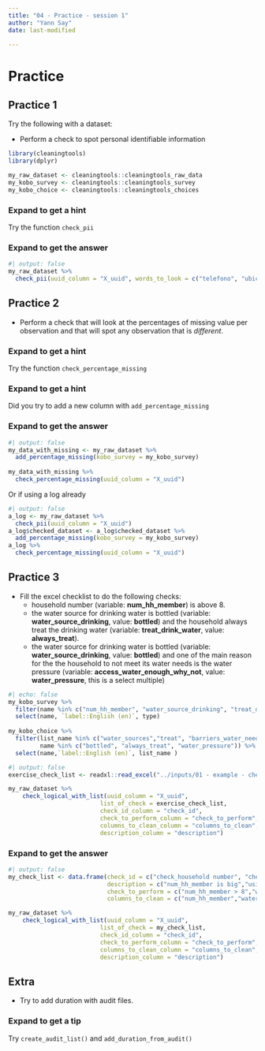 ```yaml
---
title: "04 - Practice - session 1"
author: "Yann Say"
date: last-modified

---
```

# Practice

## Practice 1

Try the following with a dataset:

-   Perform a check to spot personal identifiable information

```r
library(cleaningtools)
library(dplyr)

my_raw_dataset <- cleaningtools::cleaningtools_raw_data
my_kobo_survey <- cleaningtools::cleaningtools_survey
my_kobo_choice <- cleaningtools::cleaningtools_choices
```

::: {.callout-note collapse="true" appearance="minimal"}
### Expand to get a hint

Try the function `check_pii`
:::

::: {.callout-tip collapse="true" appearance="minimal"}
### Expand to get the answer

```r
#| output: false
my_raw_dataset %>% 
  check_pii(uuid_column = "X_uuid", words_to_look = c("telefono", "ubicacion"))
```
:::

## Practice 2

-   Perform a check that will look at the percentages of missing value per observation and that will spot any observation that is *different*.

::: {.callout-note collapse="true" appearance="minimal"}
### Expand to get a hint

Try the function `check_percentage_missing`
:::

::: {.callout-note collapse="true" appearance="minimal"}
### Expand to get a hint

Did you try to add a new column with `add_percentage_missing`
:::

::: {.callout-tip collapse="true" appearance="minimal"}
### Expand to get the answer

```r
#| output: false
my_data_with_missing <- my_raw_dataset %>% 
  add_percentage_missing(kobo_survey = my_kobo_survey)
  
my_data_with_missing %>% 
  check_percentage_missing(uuid_column = "X_uuid")
```

Or if using a log already

```r
#| output: false
a_log <- my_raw_dataset %>% 
  check_pii(uuid_column = "X_uuid")
a_log$checked_dataset <- a_log$checked_dataset %>% 
  add_percentage_missing(kobo_survey = my_kobo_survey)
a_log %>% 
  check_percentage_missing(uuid_column = "X_uuid")
```
:::

## Practice 3

-   Fill the excel checklist to do the following checks:
    -   household number (variable: **num_hh_member**) is above 8.
    -   the water source for drinking water is bottled (variable: **water_source_drinking**, value: **bottled**) and the household always treat the drinking water (variable: **treat_drink_water**, value: **always_treat**).
    -   the water source for drinking water is bottled (variable: **water_source_drinking**, value: **bottled**) and one of the main reason for the the household to not meet its water needs is the water pressure (variable: **access_water_enough_why_not**, value: **water_pressure**, this is a select multiple)
    
```r
#| echo: false
my_kobo_survey %>% 
  filter(name %in% c("num_hh_member", "water_source_drinking", "treat_drink_water","access_water_enough_why_not")) %>% 
  select(name, `label::English (en)`, type)
  
my_kobo_choice %>% 
  filter(list_name %in% c("water_sources","treat", "barriers_water_needs"),
         name %in% c("bottled", "always_treat", "water_pressure")) %>% 
  select(name,`label::English (en)`, list_name )
```

```r
#| output: false
exercise_check_list <- readxl::read_excel("../inputs/01 - example - check_list.xlsx")

my_raw_dataset %>% 
    check_logical_with_list(uuid_column = "X_uuid",
                          list_of_check = exercise_check_list,
                          check_id_column = "check_id",
                          check_to_perform_column = "check_to_perform",
                          columns_to_clean_column = "columns_to_clean",
                          description_column = "description")
```

::: {.callout-tip collapse="true" appearance="minimal"}
### Expand to get the answer

```r
#| output: false
my_check_list <- data.frame(check_id = c("check_household number", "check_water_treatment", "check_3"),
                            description = c("num_hh_member is big","using bottled water and always treat","using bottled water and main reason is water pressure"),
                            check_to_perform = c("num_hh_member > 8","water_source_drinking == \"bottled\" & treat_drink_water == \"always_treat\"","water_source_drinking == \"bottled\" & access_water_enough_why_not.water_pressure == TRUE"),
                            columns_to_clean = c("num_hh_member","water_source_drinking, treat_drink_water","water_source_drinking, access_water_enough_why_not.water_pressure"))

my_raw_dataset %>% 
    check_logical_with_list(uuid_column = "X_uuid",
                          list_of_check = my_check_list,
                          check_id_column = "check_id",
                          check_to_perform_column = "check_to_perform",
                          columns_to_clean_column = "columns_to_clean",
                          description_column = "description")
```
:::

## Extra

-   Try to add duration with audit files.

::: {.callout-note collapse="true" appearance="minimal"}
### Expand to get a tip

Try `create_audit_list()` and `add_duration_from_audit()`
:::

